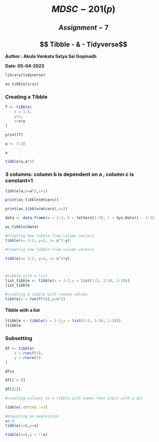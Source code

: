 # $$ MDSC - 201(p)$$

## $$ Assignment- 7$$

## $$ Tibble - & - Tidyverse$$

**Author : Akula Venkata Satya Sai Gopinadh**

**Date: 05-04-2023**

```{r}
library(tidyverse)
```

```{r}

as_tibble(iris)
```

### Creating a Tibble

```{r}
T <- tibble(
    x = 1.5,
    y=1,
    z=x+y
)
```

```{r}
print(T)
```

```{r}
a <- 1:10
```

```{r}
a
```

```{r}

tibble(a,a*2) 
```

### 3 columns: column b is dependent on a , column c is constant=1

```{r}
tibble(a,b=a*2,c=1)
```

```{r}
print(as_tibble(mtcars))
```

```{r}
print(as_tibble(mtcars),n=3)

```

```{r}
data <- data.frame(a = 1:3, b = letters[1:3], c = Sys.Date() - 1:3)

as_tibble(data)
```

```{r}
#Creating new tibble from column vectors
tibble(x= 1:5, y=1, z= x^3-y)
```

```{r}
#Creating new tibble from column vectors

tibble(x= 1:5, y=1, z= x^2+y)
```

```{r}

```

```{r}

```

```{r}
#tibble with a list
list_tibble <- tibble(x = 1:3,y = list(1:5, 1:10, 1:20))
list_tibble
```

```{r}

#creating a tibble with random values
tibble(x = runif(10),y=x*2)
```

#### Tibble with a list

```{r}
ltibble <- tibble(x = 1:3,y = list(1:5, 1:10, 1:20))
ltibble
```

### Subsetting

```{r}
df <- tibble(
    x = runif(5),
    y = rnorm(5)
)

df$x
```

```{r}

df[['x']]
```

```{r}

df[[2]]
```

```{r}
#creating columns in a tibble with names that start with a dot

tibble(.dotted :=3)
```

```{r}
#Unquoting an expression
x<-4
tibble(x=6,y=x)

```

```{r}
tibble(x=6,y = !!x)
```
